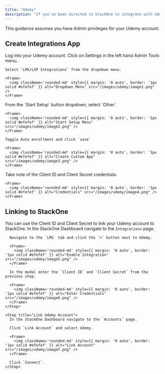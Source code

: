 ```yaml
---
title: "Udemy"
description: "If you've been directed to StackOne to integrate with Udemy, the following steps will help you understand the process and any necessary actions to configure successful integration."
---
```


<Warning>
  This guidance assumes you have Admin privileges for your Udemy account.
</Warning>

## Create Integrations App

<Steps>
  <Step title="Log into Udemy">
    Log into your Udemy account.
  </Step>

  <Step title="Navigate to LMX/LXP Integrations">
    Click on Settings in the left hand Admin Tools menu.

    Select `LMX/LXP Integrations` from the dropdown menu.

    <Frame>
      <img className='rounded-md' style={{ margin: '0 auto', border: '1px solid #efefef' }} alt="Dropdown Menu" src="/images/udemy/image1.png" />
    </Frame>
  </Step>

  <Step title="Create Custom Integration">
    From the `Start Setup` button dropdown, select `Other`.

    <Frame>
      <img className='rounded-md' style={{ margin: '0 auto', border: '1px solid #efefef' }} alt="Start Setup Menu" src="/images/udemy/image2.png" />
    </Frame>

    Toggle Auto enrollment and click `save`

    <Frame>
      <img className='rounded-md' style={{ margin: '0 auto', border: '1px solid #efefef' }} alt="Create Custom App" src="/images/udemy/image3.png" />
    </Frame>
  </Step>

  <Step title="Note the Client ID and Client Secret">
    Take note of the Client ID and Client Secret credentials.

    <Frame>
      <img className='rounded-md' style={{ margin: '0 auto', border: '1px solid #efefef' }} alt="Credentials" src="/images/udemy/image4.png" />
    </Frame>
  </Step>

</Steps>


## Linking to StackOne

You can use the Client ID and Client Secret to link your Udemy account to StackOne.
  <Steps>
    <Step title="Enable Udemy Integration">
      In the StackOne Dashboard navigate to the `Integrations` page.

      Navigate to the `LMS` tab and click the `+` button next to Udemy.

      <Frame>
        <img className='rounded-md' style={{ margin: '0 auto', border: '1px solid #efefef' }} alt="Enable Integration" src="/images/udemy/image5.png" />
      </Frame>

      In the modal enter the `Client ID` and `Client Secret` from the previous step.

      <Frame>
        <img className='rounded-md' style={{ margin: '0 auto', border: '1px solid #efefef' }} alt="Enter Credentials" src="/images/udemy/image6.png" />
      </Frame>
    </Step>

    <Step title="Link Udemy Account">
      In the StackOne Dashboard navigate to the `Accounts` page.

      Click `Link Account` and select Udemy.

      <Frame>
        <img className='rounded-md' style={{ margin: '0 auto', border: '1px solid #efefef' }} alt="Link Account" src="/images/udemy/image7.png" />
      </Frame>

      Click `Connect`.
    </Step>

  </Steps>
